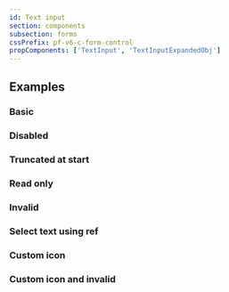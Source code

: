 ```yaml
---
id: Text input
section: components
subsection: forms
cssPrefix: pf-v6-c-form-control
propComponents: ['TextInput', 'TextInputExpandedObj']
---
```



## Examples

### Basic



<LiveExample src={TextInputBasic} />

### Disabled



<LiveExample src={TextInputDisabled} />

### Truncated at start



<LiveExample src={TextInputStartTruncated} />

### Read only



<LiveExample src={TextInputReadOnly} />

### Invalid



<LiveExample src={TextInputInvalid} />

### Select text using ref



<LiveExample src={TextInputSelectUsingRef} />

### Custom icon



<LiveExample src={TextInputCustomIcon} />

### Custom icon and invalid



<LiveExample src={TextInputCustomIconInvalid} />
